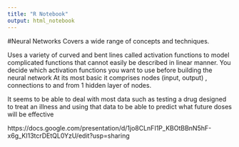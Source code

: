 ```yaml
---
title: "R Notebook"
output: html_notebook
---
```


#Neural Networks
Covers a wide range of concepts and techniques.

Uses a variety of curved and bent lines called activation functions to model complicated functions that cannot easily be described in linear manner. You decide which activation functions you want to use before building the neural network
At its most basic it comprises nodes (input, output) , connections to and from  1 hidden layer of nodes.

It seems to be able to deal with most data such as testing a drug designed to treat an illness and using that data to be able to predict what future doses will be effective

https://docs.google.com/presentation/d/1jo8CLnFI1P_KBOtBBnN5hF-x6g_KI13tcrDEtQL0YzU/edit?usp=sharing




